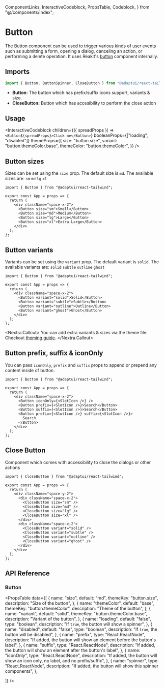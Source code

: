   ComponentLinks,
  InteractiveCodeblock,
  PropsTable,
  Codeblock,
} from "@/components/index";

# Button

The Button component can be used to trigger various kinds of user events such as
submitting a form, opening a dialog, canceling an action, or performing a delete
operation. It uses Reakit's [button](https://reakit.io/docs/button/) component
internally.

<ComponentLinks github="button" theme="button" story="primitives-button" />

## Imports

```jsx
import { Button, ButtonSpinner, CloseButton } from "@adaptui/react-tailwind";
```

- **Button:** The button which has prefix/suffix icons support, variants & size.
- **CloseButton:** Button which has accesibility to perform the close action

## Usage

<InteractiveCodeblock
  children={({ spreadProps }) => `<Button${spreadProps}>Click me</Button>`}
  booleanProps={["loading", "disabled"]}
  themeProps={{
    size: "button.size",
    variant: "button.themeColor.base",
    themeColor: "button.themeColor",
  }}
/>

## Button sizes

Sizes can be set using the `size` prop. The default size is `md`. The available
sizes are: `sm` `md` `lg` `xl`

<Codeblock live noInline>

```
import { Button } from "@adaptui/react-tailwind";

export const App = props => {
  return (
    <div className="space-x-2">
      <Button size="sm">Small</Button>
      <Button size="md">Medium</Button>
      <Button size="lg">Large</Button>
      <Button size="xl">Extra Large</Button>
    </div>
  );
};
```

</Codeblock>

## Button variants

Variants can be set using the `variant` prop. The default variant is `solid`.
The available variants are: `solid` `subtle` `outline` `ghost`

<Codeblock live noInline>

```
import { Button } from "@adaptui/react-tailwind";

export const App = props => {
  return (
    <div className="space-x-2">
      <Button variant="solid">Solid</Button>
      <Button variant="subtle">Subtle</Button>
      <Button variant="outline">Outline</Button>
      <Button variant="ghost">Ghost</Button>
    </div>
  );
};
```

</Codeblock>

<Nextra.Callout>
  You can add extra variants & sizes via the theme file. Checkout [theming
  guide](/docs/theming).
</Nextra.Callout>

## Button prefix, suffix & iconOnly

You can pass `iconOnly`, `prefix` and `suffix` props to append or prepend any
content inside of button.

<Codeblock live noInline>

```
import { Button } from "@adaptui/react-tailwind";

export const App = props => {
  return (
    <div className="space-x-2">
      <Button iconOnly={<SlotIcon />} />
      <Button prefix={<SlotIcon />}>Search</Button>
      <Button suffix={<SlotIcon />}>Search</Button>
      <Button prefix={<SlotIcon />} suffix={<SlotIcon />}>
        Search
      </Button>
    </div>
  );
};
```

</Codeblock>

## Close Button

Component which comes with accessibility to close the dialogs or other actions

<Codeblock live noInline>

```
import { CloseButton } from "@adaptui/react-tailwind";

export const App = props => {
  return (
    <div className="space-y-2">
      <div className="space-x-2">
        <CloseButton size="sm" />
        <CloseButton size="md" />
        <CloseButton size="lg" />
        <CloseButton size="xl" />
      </div>
      <div className="space-x-2">
        <CloseButton variant="solid" />
        <CloseButton variant="subtle" />
        <CloseButton variant="outline" />
        <CloseButton variant="ghost" />
      </div>
    </div>
  );
};
```

</Codeblock>

## API Reference

### Button

<PropsTable
  data={[
    {
      name: "size",
      default: "md",
      themeKey: "button.size",
      description: "Size of the button",
    },
    {
      name: "themeColor",
      default: "base",
      themeKey: "button.themeColor",
      description: "Theme of the button",
    },
    {
      name: "variant",
      default: "solid",
      themeKey: "button.themeColor.base",
      description: "Variant of the button",
    },
    {
      name: "loading",
      default: "false",
      type: "boolean",
      description: "If `true`, the button will show a spinner",
    },
    {
      name: "disabled",
      default: "false",
      type: "boolean",
      description: "If `true`, the button will be disabled",
    },
    {
      name: "prefix",
      type: "React.ReactNode",
      description:
        "If added, the button will show an element before the button's label",
    },
    {
      name: "suffix",
      type: "React.ReactNode",
      description:
        "If added, the button will show an element after the button's label",
    },
    {
      name: "iconOnly",
      type: "React.ReactNode",
      description:
        "If added, the button will show an icon only, no label, and no prefix/suffix",
    },
    {
      name: "spinner",
      type: "React.ReactNode",
      description: "If added, the button will show this spinner components",
    },

]} />

